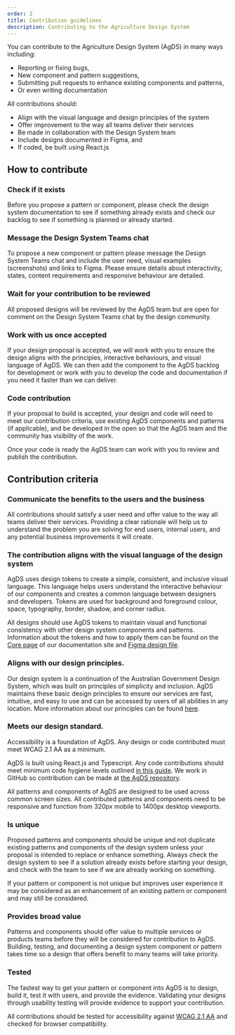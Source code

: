 ```yaml
---
order: 2
title: Contribution guidelines
description: Contributing to the Agriculture Design System
---
```


You can contribute to the Agriculture Design System (AgDS) in many ways including:

- Reporting or fixing bugs,
- New component and pattern suggestions,
- Submitting pull requests to enhance existing components and patterns,
- Or even writing documentation

All contributions should:

- Align with the visual language and design principles of the system
- Offer improvement to the way all teams deliver their services
- Be made in collaboration with the Design System team
- Include designs documented in Figma, and
- If coded, be built using React.js

## How to contribute

### Check if it exists

Before you propose a pattern or component, please check the design system documentation to see if something already exists and check our backlog to see if something is planned or already started.

### Message the Design System Teams chat

To propose a new component or pattern please message the Design System Teams chat and include the user need, visual examples (screenshots) and links to Figma. Please ensure details about interactivity, states, content requirements and responsive behaviour are detailed.

### Wait for your contribution to be reviewed

All proposed designs will be reviewed by the AgDS team but are open for comment on the Design System Teams chat by the design community.

### Work with us once accepted

If your design proposal is accepted, we will work with you to ensure the design aligns with the principles, interactive behaviours, and visual language of AgDS. We can then add the component to the AgDS backlog for development or work with you to develop the code and documentation if you need it faster than we can deliver.

### Code contribution

If your proposal to build is accepted, your design and code will need to meet our contribution criteria, use existing AgDS components and patterns (if applicable), and be developed in the open so that the AgDS team and the community has visibility of the work.

Once your code is ready the AgDS team can work with you to review and publish the contribution.

## Contribution criteria

### Communicate the benefits to the users and the business

All contributions should satisfy a user need and offer value to the way all teams deliver their services. Providing a clear rationale will help us to understand the problem you are solving for end users, internal users, and any potential business improvements it will create.

### The contribution aligns with the visual language of the design system

AgDS uses design tokens to create a simple, consistent, and inclusive visual language. This language helps users understand the interactive behaviour of our components and creates a common language between designers and developers. Tokens are used for background and foreground colour, space, typography, border, shadow, and corner radius.

All designs should use AgDS tokens to maintain visual and functional consistency with other design system components and patterns. Information about the tokens and how to apply them can be found on the [Core page](https://design-system.agriculture.gov.au/components/core) of our documentation site and [Figma design file](https://www.figma.com/files/project/37217032/AgDS-Agriculture-Design-System?fuid=989721230907238166).

### Aligns with our design principles.

Our design system is a continuation of the Australian Government Design System, which was built on principles of simplicity and inclusion. AgDS maintains these basic design principles to ensure our services are fast, intuitive, and easy to use and can be accessed by users of all abilities in any location. More information about our principles can be found [here](/foundations/design-principles).

### Meets our design standard.

Accessibility is a foundation of AgDS. Any design or code contributed must meet WCAG 2.1 AA as a minimum.

AgDS is built using React.js and Typescript. Any code contributions should meet minimum code hygiene levels outlined [in this guide](https://github.com/steelthreads/agds-next/blob/main/CONTRIBUTING.md). We work in GitHub so contribution can be made at [the AgDS repository](https://github.com/steelthreads/agds-next).

All patterns and components of AgDS are designed to be used across common screen sizes. All contributed patterns and components need to be responsive and function from 320px mobile to 1400px desktop viewports.

### Is unique

Proposed patterns and components should be unique and not duplicate existing patterns and components of the design system unless your proposal is intended to replace or enhance something. Always check the design system to see if a solution already exists before starting your design, and check with the team to see if we are already working on something.

If your pattern or component is not unique but improves user experience it may be considered as an enhancement of an existing pattern or component and may still be considered.

### Provides broad value

Patterns and components should offer value to multiple services or products teams before they will be considered for contribution to AgDS. Building, testing, and documenting a design system component or pattern takes time so a design that offers benefit to many teams will take priority.

### Tested

The fastest way to get your pattern or component into AgDS is to design, build it, test it with users, and provide the evidence. Validating your designs through usability testing will provide evidence to support your contribution.

All contributions should be tested for accessibility against [WCAG 2.1 AA](https://www.w3.org/TR/WCAG21/) and checked for browser compatibility.
